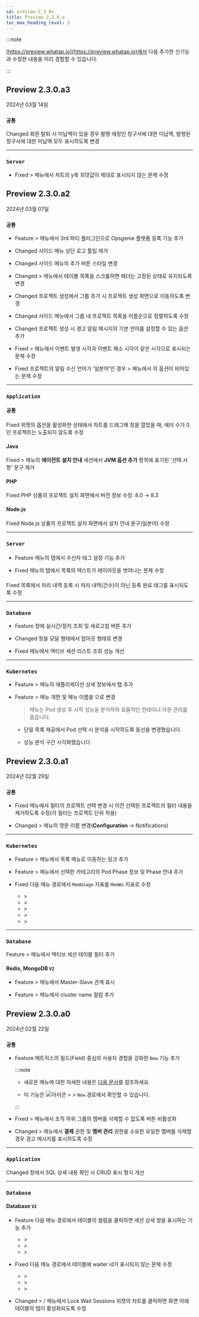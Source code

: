 ```yaml
---
id: preview-2_3_0x
title: Preview 2.3.0.a
toc_max_heading_level: 2
---
```


<head>
<meta name="robots" content="noindex, nofollow"/>
</head>

:::note

[https://preview.whatap.io](https://preview.whatap.io)에서 다음 추가한 신기능과 수정한 내용을 미리 경험할 수 있습니다. 

:::

## Preview 2.3.0.a3

2024년 03월 14일

<div class='indentTab'>

### `공통`

<p><Status>Changed</Status> 회원 탈퇴 시 미납액이 있을 경우 발행 에정인 청구서에 대한 미납액, 발행된 청구서에 대한 미납액 모두 표시하도록 변경</p>

---

### `Server`

- <Status>Fixed</Status> <Cmdname sid="side_dashboard" className="uitext" /> &gt; <Cmdname sid="side_resourceEqualizer" className="uitext" /> 메뉴에서 <Cmdname sid="disk_iops" className="uitext" /> 차트의 y축 최댓값이 제대로 표시되지 않는 문제 수정

</div>


## Preview 2.3.0.a2

2024년 03월 07일

<div class='indentTab'>

### `공통`

- <Status>Feature</Status> <Cmdname sid="event_statistic" className="uitext" /> &gt; <Cmdname sid="eventNoti" className="uitext" /> 메뉴에서 3rd 파티 플러그인으로 Opsgenie 플랫폼 등록 기능 추가

- <Status>Changed</Status> 사이드 메뉴 상단 로고 툴팁 제거 

- <Status>Changed</Status> 사이드 메뉴의 <Cmdname sid="BTN07359" className="uitext" /> 추가 버튼 스타일 변경

- <Status>Changed</Status> <Cmdname sid="analysis" className="uitext" /> &gt; <Cmdname sid="tag_count" className="uitext" /> 메뉴에서 테이블 목록을 스크롤하면 헤더는 고정된 상태로 유지되도록 변경

- <Status>Changed</Status> 프로젝트 생성에서 그룹 추가 시 프로젝트 생성 화면으로 이동하도록 변경

- <Status>Changed</Status> 사이드 메뉴에서 그룹 내 프로젝트 목록을 이름순으로 정렬하도록 수정

- <Status>Changed</Status> 프로젝트 생성 시 경고 알림 메시지의 기본 언어를 설정할 수 있는 <Cmdname sid="sms_noti_alert_language" className="uitext" /> 옵션 추가

- <Status>Fixed</Status> <Cmdname sid="event_statistic" className="uitext" /> &gt; <Cmdname sid="event_history" className="uitext" /> 메뉴에서 이벤트 발생 시각과 이벤트 해소 시각이 같은 시각으로 표시되는 문제 수정

- <Status>Fixed</Status> 프로젝트의 알림 수신 언어가 '일본어'인 경우 <Cmdname sid="management" className="uitext" /> &gt; <Cmdname sid="project_management" className="uitext" /> 메뉴에서 <Cmdname sid="sms_noti_alert_language" className="uitext" />의 옵션이 비어있는 문제 수정

---

### `Application`

#### 공통

<p><Status>Fixed</Status> <Cmdname sid="AA005" className="uitext" /> 위젯의 <Cmdname sid="dashboard_hitmap_error" className="uitext" /> 옵션을 활성화한 상태에서 차트를 드래그해 <Cmdname sid="TTL06209" className="uitext" /> 창을 열었을 때, 에러 수가 0 인 프로젝트는 노출되지 않도록 수정</p>

#### Java

<p><Status>Fixed</Status> <Cmdname sid="management" className="uitext" /> &gt; <Cmdname sid="agentInstall" className="uitext" /> 메뉴의 <b>에이전트 설치 안내</b> 세션에서 <b>JVM 옵션 추가</b> 항목에 표기된 '선택 사항' 문구 제거</p>

#### PHP

<p><Status>Fixed</Status> PHP 상품의 프로젝트 설치 화면에서 버전 정보 수정: 8.0 → 8.3</p>

#### Node.js

<p><Status>Fixed</Status> Node.js 상품의 프로젝트 설치 화면에서 설치 안내 문구(일본어) 수정</p>

---

### `Server`

#### <Cmdname sid="event_statistic" />

- <Status>Feature</Status> <Cmdname sid="event_setting" className="uitext" /> 메뉴의 <Cmdname sid="sm_log_event_tab" className="uitext" /> 탭에서 수신자 태그 설정 기능 추가

- <Status>Fixed</Status> <Cmdname sid="event_setting" className="uitext" /> 메뉴의 <Cmdname sid="sm_log_event_tab" className="uitext" /> 탭에서 목록의 텍스트가 레이아웃을 벗어나는 문제 수정

#### <Cmdname sid="sms_alert_status" />

<p><Status>Fixed</Status> <Cmdname sid="sms_alert_status" className="uitext" /> 목록에서 처리 내역 등록 시 처리 내역(건수)이 아닌 등록 완료 태그를 표시되도록 수정</p>

---

### `Database`

- <Status>Feature</Status> <Cmdname sid="session_detail" className="uitext" /> 창에 실시간/정지 조회 및 새로고침 버튼 추가

- <Status>Changed</Status> <Cmdname sid="session_detail" className="uitext" /> 창을 모달 형태에서 팝아웃 형태로 변경

- <Status>Fixed</Status> <Cmdname sid="flexboard" className="uitext" /> 메뉴에서 액티브 세션 리스트 조회 성능 개선

---

### `Kubernetes`

- <Status>Feature</Status> <Cmdname sid="workload" className="uitext" /> &gt; <Cmdname sid="containerizedAppList" className="uitext" /> 메뉴의 애플리케이션 상세 정보에서 <Cmdname sid="TTL06891" className="uitext" /> 탭 추가

- <Status>Feature</Status> <Cmdname sid="analysis" className="uitext" /> &gt; <Cmdname sid="pod_init_perform" className="uitext" /> 메뉴 개편 및 메뉴 이름을 <Cmdname sid="podInitPerf" className="uitext" />으로 변경

  > <Cmdname sid="podInitPerf" className="uitext" /> 메뉴는 Pod 생성 후 시작 성능을 분석하여 효율적인 컨테이너 자원 관리를 돕습니다.

  - 단일 목록 제공에서 Pod 선택 시 분석을 시작하도록 동선을 변경했습니다.
  
  - 성능 분석 구간 시각화했습니다.

</div>


## Preview 2.3.0.a1

2024년 02월 29일

<div class='indentTab'>

### `공통`

- <Status>Fixed</Status> <Cmdname sid="flexboard" className="uitext" /> 메뉴에서 필터의 프로젝트 선택 변경 시 이전 선택된 프로젝트의 필터 내용을 제거하도록 수정(각 필터는 프로젝트 단위 적용)

- <Status>Changed</Status> <Cmdname sid="event_statistic" className="uitext" /> &gt; <Cmdname sid="eventNoti" className="uitext" /> 메뉴의 영문 이름 변경(<b>Configuration</b> → <span class="uitext">Notifications</span>)

---

### `Kubernetes`

- <Status>Feature</Status> <Cmdname sid="dashboard" className="uitext" /> &gt; <Cmdname sid="containerMap" className="uitext" /> 메뉴에서 목록 메뉴로 이동하는 링크 추가

- <Status>Feature</Status> <Cmdname sid="dashboard" className="uitext" /> &gt; <Cmdname sid="containerMap" className="uitext" /> 메뉴에서 선택한 카테고리의 Pod Phase 정보 및 Phase 안내 추가

- <Status>Fixed</Status> 다음 메뉴 경로에서 <code>MemUsage</code> 지표를 <code>MemWs</code> 지표로 수정

  - <Cmdname sid="dashboard" className="uitext" /> &gt; <Cmdname sid="containerMap" className="uitext" />
  - <Cmdname sid="dashboard" className="uitext" /> &gt; <Cmdname sid="performance_summary" className="uitext" />
  - <Cmdname sid="container" className="uitext" /> &gt; <Cmdname sid="container_list" className="uitext" />
  - <Cmdname sid="workload" className="uitext" /> &gt; <Cmdname sid="podList" className="uitext" />
  - <Cmdname sid="cluster" className="uitext" /> &gt; <Cmdname sid="kubeApiserverDashboard" className="uitext" />

---

### `Database` 

<p><Status>Feature</Status> <Cmdname sid="dashboard" className="uitext" /> &gt; <Cmdname sid="flexboard" className="uitext" /> 메뉴에서 액티브 세션 테이블 필터 추가</p>

#### Redis, MongoDB <code class="my">V2</code>

- <Status>Feature</Status> <Cmdname sid="dashboard" className="uitext" /> &gt; <Cmdname sid="instance_list" className="uitext" /> 메뉴에서 Master-Slave 관계 표시

- <Status>Feature</Status> <Cmdname sid="dashboard" className="uitext" /> &gt; <Cmdname sid="instance_list" className="uitext" /> 메뉴에서 <UI>cluster name</UI> 컬럼 추가

</div>

## Preview 2.3.0.a0

2024년 02월 22일

<div class='indentTab'>

### `공통`

- <Status>Feature</Status> 메트릭스의 필드(Field) 중심의 사용자 경험을 강화한 <Cmdname sid="event_setting" className="uitext" /> <code class="newfunc">New</code> 기능 추가

  :::note

  - 새로운 <Cmdname sid="event_setting" className="uitext" /> 메뉴에 대한 자세한 내용은 [다음 문서](https://docs.whatap.io/java/warning-notice-v2)를 참조하세요.

  - 이 기능은 ![아이콘](/img/ic-sitemap.svg) <Cmdname sid="sitemap" className="uitext" /> &gt; <Cmdname sid="event_statistic" className="uitext" /> &gt; <Cmdname sid="event_setting" className="uitext" /> <code class="newfunc">New</code> 경로에서 확인할 수 있습니다.

  :::

- <Status>Fixed</Status> <Cmdname sid="management" className="uitext" /> &gt; <Cmdname sid="integrated_member_management" className="uitext" /> 메뉴에서 조직 하위 그룹의 멤버를 삭제할 수 없도록 <Cmdname sid="delete" className="uitext" /> 버튼 비활성화

- <Status>Changed</Status> <Cmdname sid="management" className="uitext" /> &gt; <Cmdname sid="integrated_member_management" className="uitext" /> 메뉴에서 <b>결제</b> 권한 및 <b>멤버 관리</b> 권한을 소유한 유일한 멤버를 삭제할 경우 경고 메시지를 표시하도록 수정

---

### `Application`

<p><Status>Changed</Status> <Cmdname sid="TTL06209" className="uitext" /> 창에서 SQL 상세 내용 확인 시 CRUD 표시 형식 개선</p>

---

### `Database`

#### Database <code class="my">V2</code>

- <Status>Feature</Status> 다음 메뉴 경로에서 <Cmdname sid="lock_tree" className="uitext" /> 테이블의 컬럼을 클릭하면 세션 상세 창을 표시하는 기능 추가

  - <Cmdname sid="dashboard" className="uitext" /> &gt; <Cmdname sid="instance_monitoring" className="uitext" />
  - <Cmdname sid="dashboard" className="uitext" /> &gt; <Cmdname sid="multi_instance_monitoring" className="uitext" />
  - <Cmdname sid="analysis" className="uitext" /> &gt; <Cmdname sid="lock_tree" className="uitext" />

- <Status>Fixed</Status> 다음 메뉴 경로에서 <Cmdname sid="lock_tree" className="uitext" /> 테이블에 waiter id가 표시되지 않는 문제 수정

  - <Cmdname sid="dashboard" className="uitext" /> &gt; <Cmdname sid="instance_monitoring" className="uitext" />
  - <Cmdname sid="dashboard" className="uitext" /> &gt; <Cmdname sid="multi_instance_monitoring" className="uitext" />
  - <Cmdname sid="analysis" className="uitext" /> &gt; <Cmdname sid="lock_tree" className="uitext" />

- <Status>Changed</Status> <Cmdname sid="dashboard" className="uitext" /> &gt; <Cmdname sid="instance_monitoring" className="uitext" /> / <Cmdname sid="multi_instance_monitoring" className="uitext" /> 메뉴에서 <span class="uitext">Lock Wait Sessions</span> 위젯의 차트를 클릭하면 화면 아래 테이블의 <Cmdname sid="lock_tree" className="uitext" /> 탭이 활성화되도록 수정

</div>